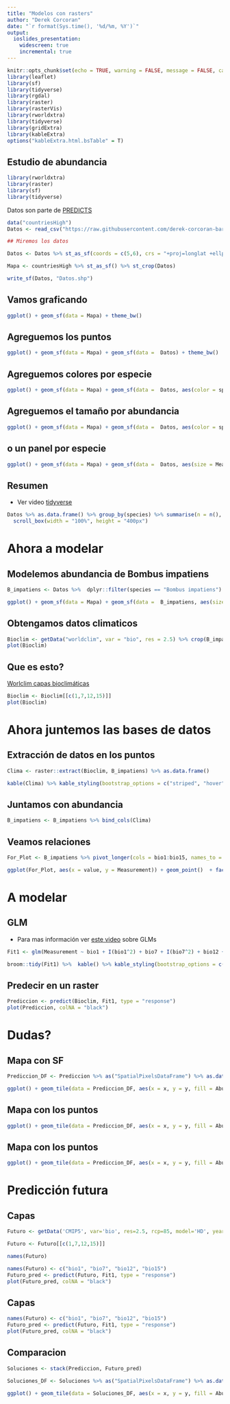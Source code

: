 ```yaml
---
title: "Modelos con rasters"
author: "Derek Corcoran"
date: "`r format(Sys.time(), '%d/%m, %Y')`"
output:
  ioslides_presentation:
    widescreen: true
    incremental: true
---
```


```r
knitr::opts_chunk$set(echo = TRUE, warning = FALSE, message = FALSE, cache = FALSE, tidy = TRUE, tidy.opts= list(blank = FALSE, width.cutoff = 60))
library(leaflet)
library(sf)
library(tidyverse)
library(rgdal)
library(raster)
library(rasterVis)
library(rworldxtra)
library(tidyverse)
library(gridExtra)
library(kableExtra)
options("kableExtra.html.bsTable" = T)
```

## Estudio de abundancia

```r
library(rworldxtra)
library(raster)
library(sf)
library(tidyverse)
```

Datos son parte de [PREDICTS](https://onlinelibrary.wiley.com/doi/full/10.1002/ece3.2579)

```r
data("countriesHigh")
Datos <- read_csv("https://raw.githubusercontent.com/derek-corcoran-barrios/derek-corcoran-barrios.github.io/master/Presentaciones_Espacial/Bombus.csv")

## Miremos los datos

Datos <- Datos %>% st_as_sf(coords = c(5,6), crs = "+proj=longlat +ellps=WGS84 +datum=WGS84 +no_defs +towgs84=0,0,0")

Mapa <- countriesHigh %>% st_as_sf() %>% st_crop(Datos)
```

```r
write_sf(Datos, "Datos.shp")
```

## Vamos graficando

```r
ggplot() + geom_sf(data = Mapa) + theme_bw()
```


## Agreguemos los puntos

```r
ggplot() + geom_sf(data = Mapa) + geom_sf(data =  Datos) + theme_bw()
```

## Agreguemos colores por especie

```r
ggplot() + geom_sf(data = Mapa) + geom_sf(data =  Datos, aes(color = species)) + theme_bw()
```

## Agreguemos el tamaño por abundancia

```r
ggplot() + geom_sf(data = Mapa) + geom_sf(data =  Datos, aes(color = species, size = Measurement)) + theme_bw()
```


## o un panel por especie

```r
ggplot() + geom_sf(data = Mapa) + geom_sf(data =  Datos, aes(size = Measurement)) + theme_bw() + facet_wrap(~species)
```


## Resumen

* Ver video [tidyverse](https://youtu.be/5tjCeFb2oSk)

```r
Datos %>% as.data.frame() %>% group_by(species) %>% summarise(n = n(), mean = mean(Measurement), max = max(Measurement), min = min(Measurement)) %>% arrange(desc(mean)) %>% kable() %>% kable_styling(bootstrap_options = c("striped", "hover", "condensed")) %>%
  scroll_box(width = "100%", height = "400px")
```

# Ahora a modelar

## Modelemos abundancia de Bombus impatiens

```r
B_impatiens <- Datos %>%  dplyr::filter(species == "Bombus impatiens")

ggplot() + geom_sf(data = Mapa) + geom_sf(data =  B_impatiens, aes(size = Measurement)) + theme_bw()
```

## Obtengamos datos climaticos

```r
Bioclim <- getData("worldclim", var = "bio", res = 2.5) %>% crop(B_impatiens)
plot(Bioclim)
```

## Que es esto?

[Worlclim capas bioclimáticas](https://www.worldclim.org/data/bioclim.html)

```r
Bioclim <- Bioclim[[c(1,7,12,15)]]
plot(Bioclim)
```

# Ahora juntemos las bases de datos

## Extracción de datos en los puntos

```r
Clima <- raster::extract(Bioclim, B_impatiens) %>% as.data.frame()
```

```r
kable(Clima) %>% kable_styling(bootstrap_options = c("striped", "hover", "condensed")) %>%  scroll_box(width = "100%", height = "400px")
```


## Juntamos con abundancia

```r
B_impatiens <- B_impatiens %>% bind_cols(Clima)
```

## Veamos relaciones

```r
For_Plot <- B_impatiens %>% pivot_longer(cols = bio1:bio15, names_to = "Variable") %>% mutate(Variable = fct_relevel(Variable, "bio1", "bio7", "bio12"))

ggplot(For_Plot, aes(x = value, y = Measurement)) + geom_point()  + facet_wrap(~Variable, scales = "free_x") + theme_bw()
```

# A modelar

## GLM

* Para mas información ver [este video](https://youtu.be/1gLswJR7ZSc) sobre GLMs

```r
Fit1 <- glm(Measurement ~ bio1 + I(bio1^2) + bio7 + I(bio7^2) + bio12 + I(bio12^2) + bio15+ I(bio15^2), family = poisson , data = B_impatiens)
```

```r
broom::tidy(Fit1) %>%  kable() %>% kable_styling(bootstrap_options = c("striped", "hover", "condensed")) %>%  scroll_box(width = "100%", height = "400px")
```

## Predecir en un raster

```r
Prediccion <- predict(Bioclim, Fit1, type = "response")
plot(Prediccion, colNA = "black")
```


# Dudas?

## Mapa con SF

```r
Prediccion_DF <- Prediccion %>% as("SpatialPixelsDataFrame") %>% as.data.frame() %>% rename(Abundancia = layer)

ggplot() + geom_tile(data = Prediccion_DF, aes(x = x, y = y, fill = Abundancia)) + geom_sf(data = Mapa, alpha = 0) + theme_bw() + scale_fill_viridis_c() + xlab("") + ylab("")
```

## Mapa con los puntos

```r
ggplot() + geom_tile(data = Prediccion_DF, aes(x = x, y = y, fill = Abundancia)) + geom_sf(data = Mapa, alpha = 0) + geom_sf(data = B_impatiens, aes(size = Measurement)) + theme_bw() + scale_fill_viridis_c(option = "plasma") + theme(legend.position = "bottom") + xlab("") + ylab("")
```

## Mapa con los puntos

```r
ggplot() + geom_tile(data = Prediccion_DF, aes(x = x, y = y, fill = Abundancia)) + geom_sf(data = Mapa, alpha = 0) + geom_sf(data = B_impatiens, aes(size = Measurement)) + theme_bw() + scale_fill_viridis_c(option = "plasma")  + theme(legend.position = "bottom") + xlab("") + ylab("")
```


# Predicción futura

## Capas

```r
Futuro <- getData('CMIP5', var='bio', res=2.5, rcp=85, model='HD', year=70) %>% crop(B_impatiens)

Futuro <- Futuro[[c(1,7,12,15)]]

names(Futuro)
```

```r
names(Futuro) <- c("bio1", "bio7", "bio12", "bio15")
Futuro_pred <- predict(Futuro, Fit1, type = "response")
plot(Futuro_pred, colNA = "black")
```

## Capas

```r
names(Futuro) <- c("bio1", "bio7", "bio12", "bio15")
Futuro_pred <- predict(Futuro, Fit1, type = "response")
plot(Futuro_pred, colNA = "black")
```

## Comparacion

```r
Soluciones <- stack(Prediccion, Futuro_pred)

Soluciones_DF <- Soluciones %>% as("SpatialPixelsDataFrame") %>% as.data.frame() %>% rename(Presente = layer.1, Futuro = layer.2) %>% pivot_longer(Presente:Futuro, names_to = "Tiempo", values_to = "Abundancia") %>% mutate(Tiempo = fct_relevel(Tiempo, "Presente"))

ggplot() + geom_tile(data = Soluciones_DF, aes(x = x, y = y, fill = Abundancia)) + geom_sf(data = Mapa, alpha = 0) + theme_bw() + scale_fill_viridis_c(option = "plasma") + xlab("") + ylab("") + facet_grid(Tiempo~.)
```


